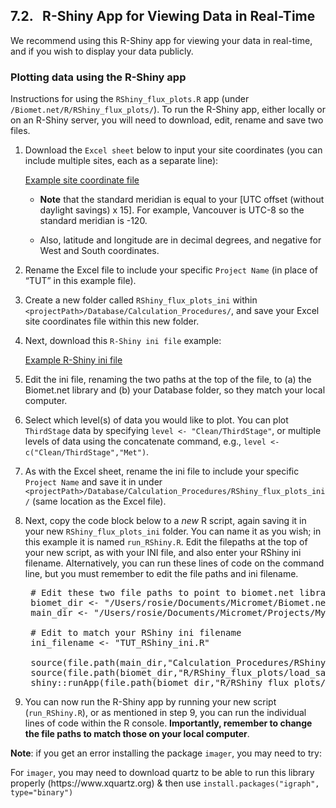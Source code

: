 ## 7.2. &nbsp; R-Shiny App for Viewing Data in Real-Time

<link rel="stylesheet" href="css/style.css">

We recommend using this R-Shiny app for viewing your data in real-time, and if you wish to display your data publicly.

### Plotting data using the R-Shiny app

Instructions for using the `RShiny_flux_plots.R` app (under `/Biomet.net/R/RShiny_flux_plots/`). To run the R-Shiny app, either locally or on an R-Shiny server, you will need to download, edit, rename and save two files.

1. Download the `Excel sheet` below to input your site coordinates (you can include multiple sites, each as a separate line): 

    <a href="ini_templates_sample_data/site_coordinates_TUT.xlsx">Example site coordinate file</a>

    * **Note** that the standard meridian is equal to your [UTC offset (without daylight savings) x 15]. For example, Vancouver is UTC-8 so the standard meridian is -120.

    * Also, latitude and longitude are in decimal degrees, and negative for West and South coordinates.

2. Rename the Excel file to include your specific `Project Name` (in place of "TUT" in this example file).

3. Create a new folder called `RShiny_flux_plots_ini` within `<projectPath>/Database/Calculation_Procedures/`, and save your Excel site coordinates file within this new folder. 

4. Next, download this `R-Shiny ini file` example:

    <a href="ini_templates_sample_data/TUT_RShiny_ini.R.zip">Example R-Shiny ini file</a>

5. Edit the ini file, renaming the two paths at the top of the file, to (a) the Biomet.net library and (b) your Database folder, so they match your local computer.

6. Select which level(s) of data you would like to plot. You can plot `ThirdStage` data by specifying `level <- "Clean/ThirdStage"`, or multiple levels of data using the concatenate command, e.g., `level <- c("Clean/ThirdStage","Met")`. 

7. As with the Excel sheet, rename the ini file to include your specific `Project Name` and save it in under `<projectPath>/Database/Calculation_Procedures/RShiny_flux_plots_ini/` (same location as the Excel file).

8. Next, copy the code block below to a *new* R script, again saving it in your new  `RShiny_flux_plots_ini` folder. You can name it as you wish; in this example it is named `run_RShiny.R`. Edit the filepaths at the top of your new script, as with your INI file, and also enter your RShiny ini filename. Alternatively, you can run these lines of code on the command line, but you must remember to edit the file paths and ini filename.

    <pre>
    # Edit these two file paths to point to biomet.net library and your database directory
    biomet_dir <- "/Users/rosie/Documents/Micromet/Biomet.net"  # path to Biomet.net directory 
    main_dir <- "/Users/rosie/Documents/Micromet/Projects/My_Micromet/Database"   # database path 

    # Edit to match your RShiny ini filename
    ini_filename <- "TUT_RShiny_ini.R"

    source(file.path(main_dir,"Calculation_Procedures/RShiny_flux_plots_ini",ini_filename))
    source(file.path(biomet_dir,"R/RShiny_flux_plots/load_save_data.R"))
    shiny::runApp(file.path(biomet_dir,"R/RShiny_flux_plots/RShiny_flux_plots.R"))</pre>

10. You can now run the R-Shiny app by running your new script (`run_RShiny.R`), or as mentioned in step 9, you can run the individual lines of code within the R console. **Importantly, remember to change the file paths to match those on your local computer**. 

    <!-- <pre>source("/Users/saraknox/Code/local_data_cleaning/Projects/EcoFlux/Database/Calculation_Procedures/RShiny_flux_plots_ini/UQAM_ini.R")
    source("/Users/saraknox/Code/Biomet.net/R/RShiny_flux_plots/load_save_data.R")
    shiny::runApp("/Users/saraknox/Code/Biomet.net/R/RShiny_flux_plots/RShiny_flux_plots.R")</pre> -->

**Note**: if you get an error installing the package `imager`, you may need to try: 

For `imager`, you may need to download quartz to be able to run this library properly (https://www.xquartz.org) & then use `install.packages("igraph", type="binary")`
